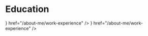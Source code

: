 
# Education

<Cards>
  <Card
    title="Informatics"
    icon={<Briefcase />}
    href="/about-me/work-experience"
  />
  <Card
    title="Geography"
    icon={<Briefcase />}
    href="/about-me/work-experience"
  />
</Cards>
